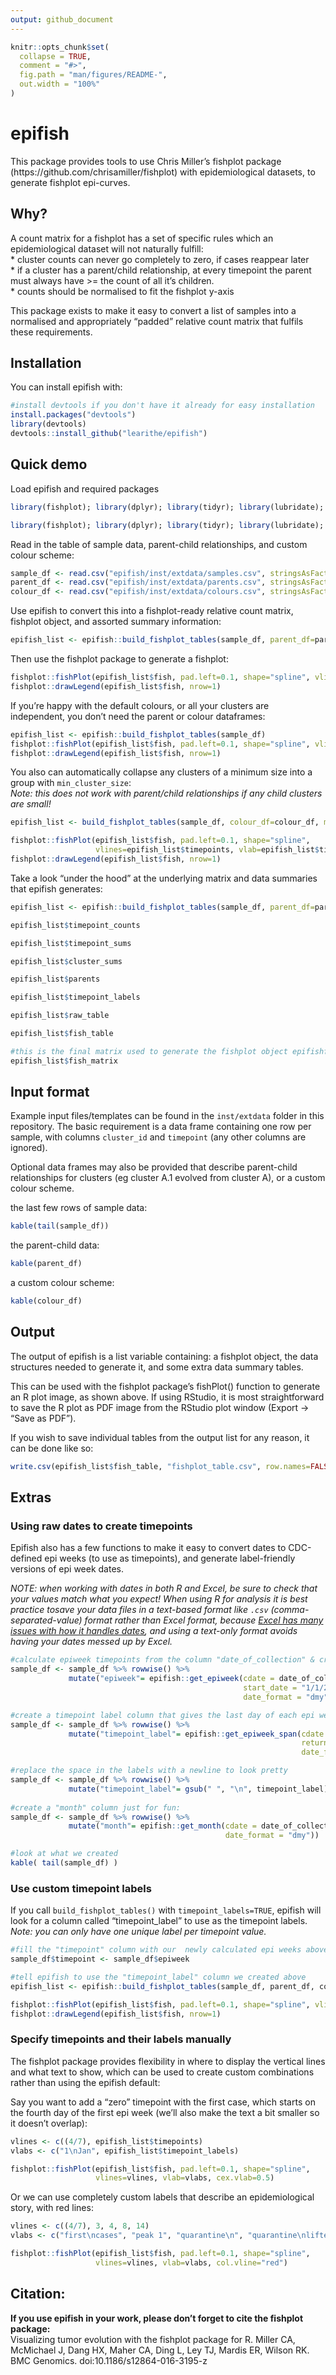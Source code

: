 ```yaml
---
output: github_document
---
```


<!-- README.md is generated from README.Rmd. Please edit that file -->

```r
knitr::opts_chunk$set(
  collapse = TRUE,
  comment = "#>",
  fig.path = "man/figures/README-",
  out.width = "100%"
)
```

# epifish   

<!-- badges: start -->
<!-- badges: end -->

This package provides tools to use Chris Miller's fishplot package (https://github.com/chrisamiller/fishplot) with epidemiological datasets, to generate fishplot epi-curves. 


## Why?

A count matrix for a fishplot has a set of specific rules which an epidemiological dataset will not naturally fulfill:  
  * cluster counts can never go completely to zero, if cases reappear later  
  * if a cluster has a parent/child relationship, at every timepoint the parent must always have >= the count of all it's children.  
  * counts should be normalised to fit the fishplot y-axis  

This package exists to make it easy to convert a list of samples into a normalised and appropriately "padded" relative count matrix that fulfils these requirements.



## Installation

You can install epifish with: 
``` r
#install devtools if you don't have it already for easy installation
install.packages("devtools")
library(devtools)
devtools::install_github("learithe/epifish")
```
  
## Quick demo

Load epifish and required packages
``` r 
library(fishplot); library(dplyr); library(tidyr); library(lubridate); library(epifish)
```
```r
library(fishplot); library(dplyr); library(tidyr); library(lubridate); library(epifish); library(knitr); library(kableExtra)
```

Read in the table of sample data, parent-child relationships, and custom colour scheme:
```r
sample_df <- read.csv("epifish/inst/extdata/samples.csv", stringsAsFactors=FALSE)
parent_df <- read.csv("epifish/inst/extdata/parents.csv", stringsAsFactors=FALSE)
colour_df <- read.csv("epifish/inst/extdata/colours.csv", stringsAsFactors=FALSE)
```

Use epifish to convert this into a fishplot-ready relative count matrix, fishplot object, and assorted summary information:
```r
epifish_list <- epifish::build_fishplot_tables(sample_df, parent_df=parent_df, colour_df=colour_df)
```

Then use the fishplot package to generate a fishplot:
```r
fishplot::fishPlot(epifish_list$fish, pad.left=0.1, shape="spline", vlines=epifish_list$timepoints, vlab=epifish_list$timepoints)
fishplot::drawLegend(epifish_list$fish, nrow=1)

```

If you're happy with the default colours, or all your clusters are independent, you don't need the parent or colour dataframes:
```r
epifish_list <- epifish::build_fishplot_tables(sample_df)
fishplot::fishPlot(epifish_list$fish, pad.left=0.1, shape="spline", vlines=epifish_list$timepoints, vlab=epifish_list$timepoints)
fishplot::drawLegend(epifish_list$fish, nrow=1)

```


You also can automatically collapse any clusters of a minimum size into a group with `min_cluster_size`:  
*Note: this does not work with parent/child relationships if any child clusters are small!*   
``` r
epifish_list <- build_fishplot_tables(sample_df, colour_df=colour_df, min_cluster_size=10)

fishplot::fishPlot(epifish_list$fish, pad.left=0.1, shape="spline", 
                   vlines=epifish_list$timepoints, vlab=epifish_list$timepoints)
fishplot::drawLegend(epifish_list$fish, nrow=1)

```


Take a look "under the hood" at the underlying matrix and data summaries that epifish generates:
```r

epifish_list <- epifish::build_fishplot_tables(sample_df, parent_df=parent_df, colour_df=colour_df)

epifish_list$timepoint_counts

epifish_list$timepoint_sums

epifish_list$cluster_sums

epifish_list$parents

epifish_list$timepoint_labels

epifish_list$raw_table

epifish_list$fish_table

#this is the final matrix used to generate the fishplot object epifishf
epifish_list$fish_matrix
```





## Input format

Example input files/templates can be found in the `inst/extdata` folder in this repository. The basic requirement is a data frame containing one row per sample, with columns `cluster_id` and `timepoint` (any other columns are ignored). 

Optional data frames may also be provided that describe parent-child relationships for clusters (eg cluster A.1 evolved from cluster A), or a custom colour scheme.

the last few rows of sample data:
```r
kable(tail(sample_df))
```

the parent-child data:
```r
kable(parent_df)
```

a custom colour scheme:
```r
kable(colour_df)
```


## Output

The output of epifish is a list variable containing: a fishplot object, the data structures needed to generate it, and some extra data summary tables. 

This can be used with the fishplot package's fishPlot() function to generate an R plot image, as shown above. If using RStudio, it is most straightforward to save the R plot as PDF image from the RStudio plot window (Export -> "Save as PDF").

If you wish to save individual tables from the output list for any reason, it can be done like so:
``` r
write.csv(epifish_list$fish_table, "fishplot_table.csv", row.names=FALSE)
```



## Extras
  
  
### Using raw dates to create timepoints
Epifish also has a few functions to make it easy to convert dates to CDC-defined epi weeks (to use as timepoints), and generate label-friendly versions of epi week dates.  

*NOTE: when working with dates in both R and Excel, be sure to check that your values match what you expect! When using R for analysis it is best practice tosave your data files in a text-based format like `.csv` (comma-separated-value) format rather than Excel format, because [Excel has many issues with how it handles dates](https://datacarpentry.org/spreadsheets-socialsci/03-dates-as-data/), and using a text-only format avoids having your dates messed up by Excel.*

``` r
#calculate epiweek timepoints from the column "date_of_collection" & create text labels to match them
sample_df <- sample_df %>% rowwise() %>% 
             mutate("epiweek"= epifish::get_epiweek(cdate = date_of_collection, 
                                                    start_date = "1/1/20", 
                                                    date_format = "dmy"))

#create a timepoint label column that gives the last day of each epi week the sample was collected in:
sample_df <- sample_df %>% rowwise() %>% 
             mutate("timepoint_label"= epifish::get_epiweek_span(cdate = date_of_collection, 
                                                                 return_end = TRUE, 
                                                                 date_format = "dmy")) 

#replace the space in the labels with a newline to look pretty
sample_df <- sample_df %>% rowwise() %>% 
             mutate("timepoint_label"= gsub(" ", "\n", timepoint_label))  
  
#create a "month" column just for fun:
sample_df <- sample_df %>% rowwise() %>% 
             mutate("month"= epifish::get_month(cdate = date_of_collection, 
                                                date_format = "dmy")) 

#look at what we created 
kable( tail(sample_df) )

```

   
   
### Use custom timepoint labels
If you call `build_fishplot_tables()` with `timepoint_labels=TRUE`, epifish will look for a column called "timepoint_label" to use as the timepoint labels. *Note: you can only have one unique label per timepoint value.*
``` r
#fill the "timepoint" column with our  newly calculated epi weeks above
sample_df$timepoint <- sample_df$epiweek  

#tell epifish to use the "timepoint_label" column we created above
epifish_list <- epifish::build_fishplot_tables(sample_df, parent_df, colour_df, timepoint_labels=TRUE)

fishplot::fishPlot(epifish_list$fish, pad.left=0.1, shape="spline", vlines=epifish_list$timepoints, vlab=epifish_list$timepoint_labels)
fishplot::drawLegend(epifish_list$fish, nrow=1)
```
  
  

### Specify timepoints and their labels manually

The fishplot package provides flexibility in where to display the vertical lines and what text to show, which can be used to create custom combinations rather than using the epifish default:
  
Say you want to add a "zero" timepoint with the first case, which starts on the fourth day of the first epi week (we'll also make the text a bit smaller so it doesn't overlap):
``` r
vlines <- c((4/7), epifish_list$timepoints)
vlabs <- c("1\nJan", epifish_list$timepoint_labels)

fishplot::fishPlot(epifish_list$fish, pad.left=0.1, shape="spline", 
                   vlines=vlines, vlab=vlabs, cex.vlab=0.5)

```


Or we can use completely custom labels that describe an epidemiological story, with red lines:
``` r
vlines <- c((4/7), 3, 4, 8, 14)
vlabs <- c("first\ncases", "peak 1", "quarantine\n", "quarantine\nlifted", "peak 2")

fishplot::fishPlot(epifish_list$fish, pad.left=0.1, shape="spline", 
                   vlines=vlines, vlab=vlabs, col.vline="red")

```



## Citation:

**If you use epifish in your work, please don't forget to cite the fishplot package:**   
Visualizing tumor evolution with the fishplot package for R. Miller CA, McMichael J, Dang HX, Maher CA, Ding L, Ley TJ, Mardis ER, Wilson RK. BMC Genomics. doi:10.1186/s12864-016-3195-z





